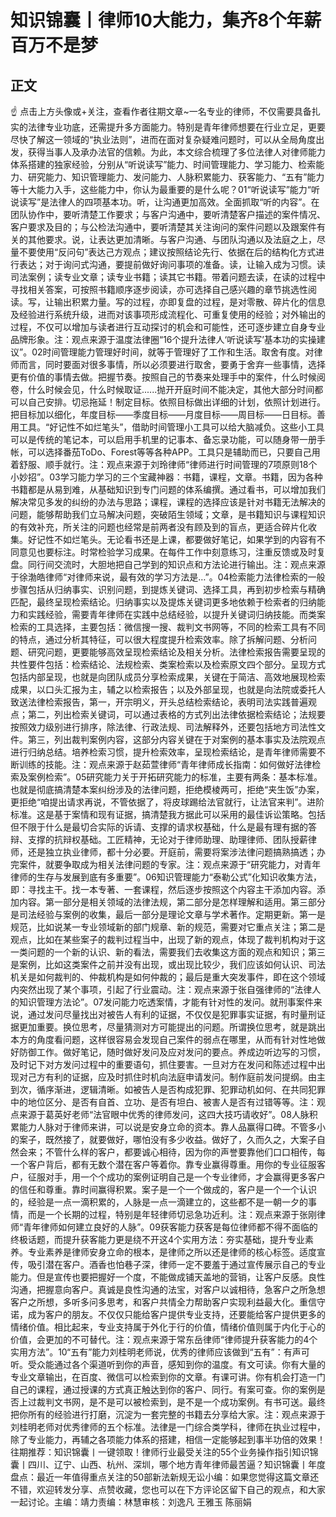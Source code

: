 # 知识锦囊丨律师10大能力，集齐8个年薪百万不是梦
## 正文
☝ 点击上方头像或+关注，查看作者往期文章~一名专业的律师，不仅需要具备扎实的法律专业功底，还需提升多方面能力。特别是青年律师想要在行业立足，更要尽快了解这一领域的“执业法则”，进而在面对复杂疑难问题时，可以从全局角度出发，获得当事人及承办法官的信赖。为此，本文综合梳理了多位法律人对律师能力体系搭建的独家经验，分别从“听说读写”能力、时间管理能力、学习能力、检索能力、研究能力、知识管理能力、发问能力、人脉积累能力、获客能力、“五有”能力等十大能力入手，这些能力中，你认为最重要的是什么呢？01“听说读写”能力“听说读写”是法律人的四项基本功。听，让沟通更加高效。全面抓取“听的内容”。在团队协作中，要听清楚工作要求；与客户沟通中，要听清楚客户描述的案件情况、客户要求及目的；与公检法沟通中，要听清楚其关注询问的案件问题以及跟案件有关的其他要求。说，让表达更加清晰。与客户沟通、与团队沟通以及法庭之上，尽量不要使用“反问句”表达己方观点；建议按照结论先行、依据在后的结构化方式进行表达；对于询问式沟通，要提前做好询问事项的准备。读，让输入成为习惯。读司法案例；读专业文章；读专业书籍；读其它书籍。带着问题去读，在读的过程中寻找相关答案，可按照书籍顺序逐步阅读，亦可选择自己感兴趣的章节挑选性阅读。写，让输出积累力量。写的过程，亦即复盘的过程，是对零散、碎片化的信息及经验进行系统升级，进而对该事项形成流程化、可重复使用的经验；对外输出的过程，不仅可以增加与读者进行互动探讨的机会和可能性，还可逐步建立自身专业品牌形象。注：观点来源于温度法律圈“16个提升法律人‘听说读写’基本功的实操建议”。02时间管理能力管理好时间，就等于管理好了工作和生活。取舍有度。对律师而言，同时要面对很多事情，所以必须要进行取舍，要勇于舍弃一些事情，选择更有价值的事情去做。把握节奏。按照自己的节奏来处理手中的案件，什么时候阅卷，什么时候会见，什么时候取证......抛开开庭时间不能决定，其他大部分时间都可以自己安排。切忌拖延！制定目标。依照目标做出详细的计划，依照计划进行。把目标加以细化，年度目标——季度目标——月度目标——周目标——日目标。善用工具。“好记性不如烂笔头”，借助时间管理小工具可以给大脑减负。这些小工具可以是传统的笔记本，可以启用手机里的记事本、备忘录功能，可以随身带一册手帐，可以选择番茄ToDo、Forest等等各种APP。工具只是辅助而已，只要自己用着舒服、顺手就行。注：观点来源于刘玲律师“律师进行时间管理的7项原则18个小妙招”。03学习能力学习的三个宝藏神器：书籍，课程，文章。书籍，因为各种书籍都是从易到难，从基础知识到专门问题的体系编撰。通过看书，可以增加我们解决常见多发的纠纷的办法与思路；课程，课程的选择应该是针对书籍无法解决的问题，能够帮助我们立马解决问题，突破陌生领域；文章，是书籍知识与课程知识的有效补充，所关注的问题也经常是前两者没有顾及到的盲点，更适合碎片化收集。好记性不如烂笔头。无论看书还是上课，都要做好笔记，如果学到的内容有不同意见也要标注。时常检验学习成果。在每件工作中刻意练习，注重反馈或及时复盘。同行间交流时，大胆地把自己学到的知识点和方法论进行输出。注：观点来源于徐渤皓律师“对律师来说，最有效的学习方法是…”。04检索能力法律检索的一般步骤包括从归纳事实、识别问题，到提炼关键词、选择工具，再到初步检索与精确匹配，最终呈现检索结论。归纳事实以及提炼关键词更多地依赖于检索者的归纳能力和实践经验，需要青年律师在实践中总结经验，以提升关键词归纳技能。而类案检索的工具选择，主要包括：微信搜一搜、裁判文书网等，不同的检索工具有不同的特点，通过分析其特征，可以很大程度提升检索效率。除了拆解问题、分析问题、研究问题，更要能够高效呈现检索结论及相关分析。法律检索报告需要呈现的共性要件包括：检索结论、法规检索、类案检索以及检索原文四个部分。呈现方式包括内部呈现，也就是向团队成员分享检索成果，关键在于简洁、高效地展现检索成果，以口头汇报为主，辅之以检索报告；以及外部呈现，也就是向法院或委托人致送法律检索报告，第一，开宗明义，开头总结检索结论，表明司法实践普遍观点；第二，列出检索关键词，可以通过表格的方式列出法律依据检索结论；法规要按照效力级别进行排序，除法律、行政法规、司法解释外，还要包括地方司法性文件。第三，列出裁判案例内容，这部分内容关键在于对案例的基本事实及法院观点进行归纳总结。培养检索习惯，提升检索效率，呈现检索结论，是青年律师需要不断训练的技能。注：观点来源于赵茹萱律师“青年律师成长指南：如何做好法律检索及案例检索”。05研究能力关于开拓研究能力的标准，主要有两条：基本标准。也就是彻底搞清楚本案纠纷涉及的法律问题，拒绝模棱两可，拒绝“夹生饭”办案，更拒绝“咱提出请求再说，不管依据了，将皮球踢给法官就行，让法官来判”。进阶标准。这是基于案情和现有证据，搞清楚我方据此可以采用的最佳诉讼策略。包括但不限于什么是最切合实际的诉请、支撑的请求权基础，什么是最有理有据的答辩、支撑的抗辩权基础。工匠精神，无论对于律师助理、助理律师、团队授薪律师，还是独立执业律师，都十分必要。开庭前，需要将案涉法律问题搞熟搞透；办完案件，就要争取成为相关法律问题的专家。注：观点来源于“研究能力，对青年律师的生存与发展到底有多重要”。06知识管理能力“泰勒公式”化知识收集方法，即：寻找主干。找一本专著、一套课程，然后逐步按照这个内容主干添加内容。添加内容。第一部分是相关领域的法律法规，第二部分是怎样理解和适用。第三部分是司法经验与案例的收集，最后一部分是理论文章与学术著作。定期更新。第一是规范，比如说某一专业领域新的部门规章、新的规范，需要对它重点关注；第二是观点，比如在某些案子的裁判过程当中，出现了新的观点，体现了裁判机构对于这一类问题的一个新的认识、新的看法，需要我们去收集这方面的观点和知识；第三是案例，比如这类案件之前并没有出现，或出现比较少，我们应该如何认识、司法机关是如何裁判的、仲裁机构是如何仲裁的；最后是重大突发事件，即在这个领域内突然出现了某个事项，引起了行业震动。注：观点来源于张自强律师的“法律人的知识管理方法论”。07发问能力吃透案情，才能有针对性的发问。就刑事案件来说，通过发问尽量找出对被告人有利的证据，不仅仅是犯罪事实证据，有时量刑证据更加重要。换位思考，尽量猜测对方可能提出的问题。所谓换位思考，就是跳出本方的角度看问题，这样很容易会发现自己案件的弱点在哪里，从而有针对性地做好防御工作。做好笔记，随时做好发问及应对发问的要点。养成边听边写的习惯，及时记下对方发问过程中的重要语句，抓住要害。一旦对方在发问和陈述过程中出现对己方有利的证据，应及时抓住时机向法庭申请发问。制作庭前发问提纲。由主到次，循序渐进，逻辑清晰。如被告人是否构成犯罪、犯罪动机如何、在共同犯罪中的地位区分、是否有自首、立功、是否有坦白、被害人是否有过错等等。注：观点来源于葛英好老师“法官眼中优秀的律师发问，这四大技巧请收好”。08人脉积累能力人脉对于律师来讲，可以说是安身立命的资本。靠人品赢得口碑。不管多小的案子，既然接了，就要做好，哪怕没有多少收益。做好了，久而久之，大案子自然会来；不管什么样的客户，都要诚心相待，因为你的声誉要靠他们口口相传，每一个客户背后，都有无数个潜在客户等着你。靠专业赢得尊重。用你的专业征服客户，征服对手，用一个个成功的案例证明自己是一个专业律师，才会赢得更多客户的信任和尊重。靠时间赢得积累。案子是一个一个做成的，客户是一个一个认识的，经验是一点一滴积累的，人脉是一点一滴建立的，这些都不是一朝一夕的事情，而是一个长期的过程，特别是年轻律师切忌急功近利。注：观点来源于张刚律师“青年律师如何建立良好的人脉”。09获客能力获客是每位律师都不得不面临的终极话题，而提升获客能力更是绕不开这4个实用方法：夯实基础，提升专业素养。专业素养是律师安身立命的根本，是律师之所以还是律师的核心标签。适度宣传，吸引潜在客户。酒香也怕巷子深，律师一定不要羞于通过宣传展示自己的专业能力。但是宣传也要把握好一个度，不能做成铺天盖地的营销，让客户反感。良性沟通，把握意向客户。真诚是良性沟通的法宝，对客户以诚相待，急客户之所急想客户之所想，多听多问多思考，和客户共情全力帮助客户实现利益最大化。重信守诺，成为客户的朋友。不仅仅只能给客户提供专业支持，还要能给客户提供更多的情绪价值。相比起来，专业支持属于外化于行的价值，情绪价值则属于内化于心的价值，会更加的不可替代。注：观点来源于常东岳律师“律师提升获客能力的4个实用方法”。10“五有”能力刘桂明老师说，优秀的律师应该做到“五有”：有声可听。受众能通过各个渠道听到你的声音，感知到你的温度。有文可读。你有大量的专业文章输出，在百度、微信可以检索到你的文章。有课可讲。你有机会打造一门自己的课程，通过授课的方式真正触达到你的客户、同行。有案可查。你的案例是否上过裁判文书网，是不是可以被检索到，是不是一个成功案例。有书可送。最终把你所有的经验进行打磨，沉淀为一套完整的书籍去分享给大家。注：观点来源于刘桂明老师对优秀律师的五个标准。法律是一门综合类学科，律师在执业过程中，除了专业能力，再辅之各项能力体系的搭建，相信一定能够起到事半功倍的效果！往期推荐：知识锦囊丨一键领取！律师行业最受关注的55个业务操作指引知识锦囊丨四川、辽宁、山西、杭州、深圳，哪个地方青年律师最苦逼？知识锦囊丨年度盘点：最近一年值得重点关注的50部新法新规无讼小编：如果您觉得这篇文章还不错，欢迎转发分享、点赞收藏，您也可以在下方评论区留下自己的观点，和大家一起讨论。主编：靖力责编：林慧审核：刘逸凡 王雅玉 陈丽娟 